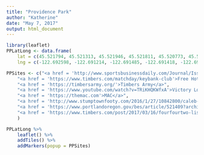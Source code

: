 ```yaml
---
title: "Providence Park"
author: "Katherine"
date: "May 7, 2017"
output: html_document
---
```



```r
library(leaflet)
PPLatLong <- data.frame(
	lat = c(45.521794, 45.521313, 45.521946, 45.521811, 45.520773, 45.521700, 45.521298, 45.521511),
	lng = c(-122.692598, -122.691214, -122.691485, -122.691418, -122.692400, -122.692180, -122.691697, -122.691801))

PPSites <- c("<a href = 'http://www.sportsbusinessdaily.com/Journal/Issues/2016/06/06/People-and-Pop-Culture/Plugged-In.aspx'>Broadcast Booth (+ Suburbia)</a>",
	"<a href = 'https://www.timbers.com/matchday/keybank-club'>Free Hotdog Section</a>",
	"<a href = 'https://timbersarmy.org/'>Timbers Army</a>",
	"<a href = 'https://www.youtube.com/watch?v=TRiKHQKWfxA'>Victory Log</a>",
	"<a href = 'https://themac.com'>MAC</a>",
	"<a href = 'http://www.stumptownfooty.com/2016/1/27/10842800/caleb-porter-gets-long-term-contract-extension'>Coach</a>", 
	"<a href = 'https://www.portlandoregon.gov/bes/article/521409?archive=2015-03'>Tanner Creek</a>",
	"<a href = 'https://www.timbers.com/post/2017/03/16/fourfourtwo-lists-providence-park-best-stadium-soccer-us'>Providence Park</a>"
	)

PPLatLong %>%
	leaflet() %>%
	addTiles() %>%
	addMarkers(popup = PPSites)
```

